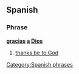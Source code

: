 ==Spanish==

===Phrase===
'''[[gracias]] [[a]] [[Dios]]'''

# [[thanks be to God]]

[[Category:Spanish phrases]]